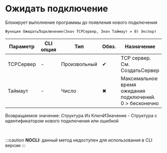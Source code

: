 ﻿---
sidebar_position: 3
---


# Ожидать подключение 
 Блокирует выполнение программы до появления нового подключения



`Функция ОжидатьПодключение(Знач TCPСервер, Знач Таймаут = 0) Экспорт`

  | Параметр | CLI опция | Тип | Обяз. | Назначение |
  |-|-|-|-|-|
  | TCPСервер | - | Произвольный | &#x2714; | TCP сервер. См. СоздатьСервер |
  | Таймаут | - | Число | &#x2716; | Максимальное время ожидания подключений. 0 > бесконечно |

  
  Возвращаемое значение:   Структура Из КлючИЗначение - Структура с идентификатором нового подключения или ошибкой

<br/>


:::caution
**NOCLI:** данный метод недоступен для использования в CLI версии
:::
<br/>



```bsl title="Пример использования для 1С:Предприятие/OneScript"

```
    




